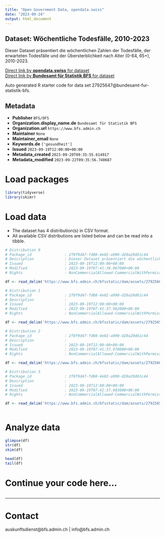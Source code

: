 ```yaml
---
title: "Open Government Data, opendata.swiss"
date: "2023-09-24"
output: html_document
---
```


## Dataset: Wöchentliche Todesfälle, 2010-2023

Dieser Dataset präsentiert die wöchentlichen Zahlen der Todesfälle, der erwarteten Todesfälle und der Übersterblichkeit nach Alter (0-64, 65+), 2010-2023.

[Direct link by **opendata.swiss** for dataset](https://opendata.swiss/de/dataset/wochentliche-todesfalle-2010-20231)<br>
[Direct link by **Bundesamt für Statistik BFS** for dataset](https://www.bfs.admin.ch/asset/de/ts-d-14.03.04.03-wr)

Auto generated R starter code for data set 27925647@bundesamt-fur-statistik-bfs.

## Metadata

- **Publisher** `BFS/OFS`
- **Organization.display_name.de** `Bundesamt für Statistik BFS`
- **Organization.url** `https://www.bfs.admin.ch`
- **Maintainer** `None`
- **Maintainer_email** `None`
- **Keywords.de** `['gesundheit']`
- **Issued** `2023-09-19T12:00:00+00:00`
- **Metadata_created** `2023-09-20T09:35:55.614917`
- **Metadata_modified** `2023-09-22T09:35:56.740687`


# Load packages

```r

library(tidyverse)
library(skimr)

```

# Load data

-   The dataset has 4 distribution(s) in CSV format.
-   All available CSV distributions are listed below and can be read into a tibble.

```r

# Distribution 0
# Package_id               : 2f8f9d47-fd08-4e02-a990-d20a20d61c44
# Description              : Dieser Dataset präsentiert die wöchentlichen Zahlen der Todesfälle, der erwarteten Todesfälle und der Übersterblichkeit nach Alter (0-64, 65+), 2010-2023.
# Issued                   : 2023-09-19T12:00:00+00:00
# Modified                 : 2023-09-19T07:41:38.067000+00:00
# Rights                   : NonCommercialAllowed-CommercialWithPermission-ReferenceRequired

df <- read_delim('https://www.bfs.admin.ch/bfsstatic/dam/assets/27925669/master')

# Distribution 1
# Package_id               : 2f8f9d47-fd08-4e02-a990-d20a20d61c44
# Description              : 
# Issued                   : 2023-09-19T12:00:00+00:00
# Modified                 : 2023-09-19T07:41:37.962000+00:00
# Rights                   : NonCommercialAllowed-CommercialWithPermission-ReferenceRequired

df <- read_delim('https://www.bfs.admin.ch/bfsstatic/dam/assets/27925657/master')

# Distribution 2
# Package_id               : 2f8f9d47-fd08-4e02-a990-d20a20d61c44
# Description              : 
# Issued                   : 2023-09-19T12:00:00+00:00
# Modified                 : 2023-09-19T07:41:37.970000+00:00
# Rights                   : NonCommercialAllowed-CommercialWithPermission-ReferenceRequired

df <- read_delim('https://www.bfs.admin.ch/bfsstatic/dam/assets/27925664/master')

# Distribution 3
# Package_id               : 2f8f9d47-fd08-4e02-a990-d20a20d61c44
# Description              : 
# Issued                   : 2023-09-19T12:00:00+00:00
# Modified                 : 2023-09-19T07:41:37.983000+00:00
# Rights                   : NonCommercialAllowed-CommercialWithPermission-ReferenceRequired

df <- read_delim('https://www.bfs.admin.ch/bfsstatic/dam/assets/27925659/master')



```

# Analyze data

```r

glimpse(df)
str(df)
skim(df)

head(df)
tail(df)

```

# Continue your code here...

```r

```

------------------------------------------------------------------------

# Contact

auskunftsdienst@bfs.admin.ch | info@bfs.admin.ch

